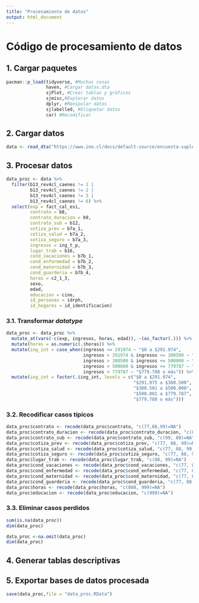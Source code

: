 ```yaml
---
title: "Procesamiento de datos"
output: html_document
---
```

# Código de procesamiento de datos

## 1. Cargar paquetes

```r
pacman::p_load(tidyverse, #Muchas cosas
               haven, #Cargar datos.dta
               sjPlot, #Crear tablas y gráficos
               sjmisc,#Explorar datos
               dplyr, #Manipular datos
               sjlabelled, #Etiquetar datos
               car) #Recodificar
```

## 2. Cargar datos
```r
data <- read_dta("https://www.ine.cl/docs/default-source/encuesta-suplementaria-de-ingresos/bbdd/stata_esi/2020/esi-2020---personas.dta?sfvrsn=7a4b0e2b_4&download=true")

```

## 3. Procesar datos
```r
data_proc <- data %>% 
  filter(b13_rev4cl_caenes != 1 | 
         b13_rev4cl_caenes != 2 |
         b13_rev4cl_caenes != 3 |
         b13_rev4cl_caenes != 6) %>% 
  select(exp = fact_cal_esi,
         contrato = b8,
         contrato_duracion = b9,
         contrato_sub = b12,
         cotiza_prev = b7a_1,
         cotiza_salud = b7a_2,
         cotiza_seguro = b7a_3,
         ingresos = ing_t_p,
         lugar_trab = b16,
         cond_vacaciones = b7b_1,
         cond_enfermedad = b7b_2,
         cond_maternidad = b7b_3,
         cond_guarderia = b7b_4,
         horas = c2_1_3,
         sexo,
         edad,
         educacion = cine,
         id_personas = idrph,
         id_hogares = id_identificacion)
```

### 3.1. Transformar *datatype*

```r
data_proc <- data_proc %>% 
  mutate_at(vars(-c(exp, ingresos, horas, edad)), ~(as_factor(.))) %>% 
  mutate(horas = as.numeric(.$horas)) %>% 
  mutate(ing_int = case_when(ingresos <= 291974 ~ "$0 a $291.974",
                             ingresos > 291974 & ingresos <= 380500 ~ "$291.975 a $380.500",
                             ingresos > 380500 & ingresos <= 500000 ~ "$380.501 a $500.000",
                             ingresos > 500000 & ingresos <= 779787 ~ "$500.001 a $779.787",
                             ingresos > 779787 ~ "$779.788 o más")) %>% 
  mutate(ing_int = factor(.$ing_int, levels = c("$0 a $291.974",
                                                "$291.975 a $380.500",
                                                "$380.501 a $500.000",
                                                "$500.001 a $779.787",
                                                "$779.788 o más")))
```

### 3.2. Recodificar casos típicos

```r
data_proc$contrato <- recode(data_proc$contrato, "c(77,88,99)=NA")
data_proc$contrato_duracion <- recode(data_proc$contrato_duracion, "c(88,99)=NA")
data_proc$contrato_sub <- recode(data_proc$contrato_sub, "c(99, 88)=NA")
data_proc$cotiza_prev <- recode(data_proc$cotiza_prev, "c(77, 88, 99)=NA")
data_proc$cotiza_salud <- recode(data_proc$cotiza_salud, "c(77, 88, 99)=NA")
data_proc$cotiza_seguro <- recode(data_proc$cotiza_seguro, "c(77, 88, 99)=NA")
data_proc$lugar_trab <- recode(data_proc$lugar_trab, "c(88, 99)=NA")
data_proc$cond_vacaciones <- recode(data_proc$cond_vacaciones, "c(77, 88, 99)=NA")
data_proc$cond_enfermedad <- recode(data_proc$cond_enfermedad, "c(77, 88, 99)=NA")
data_proc$cond_maternidad <- recode(data_proc$cond_maternidad, "c(77, 88, 99)=NA")
data_proc$cond_guarderia <- recode(data_proc$cond_guarderia, "c(77, 88, 99)=NA")
data_proc$horas <- recode(data_proc$horas, "c(888, 999)=NA")
data_proc$educacion <- recode(data_proc$educacion, "c(999)=NA")
```

### 3.3. Eliminar casos perdidos
```r
sum(is.na(data_proc))
dim(data_proc)

data_proc <-na.omit(data_proc)
dim(data_proc)
```

## 4. Generar tablas descriptivas

## 5. Exportar bases de datos procesada
```r
save(data_proc,file = "data_proc.RData")
```